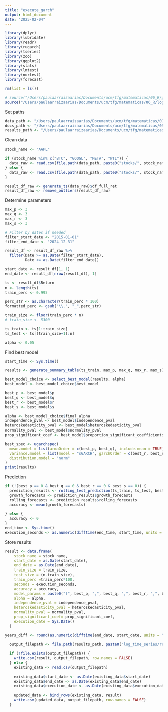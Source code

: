 ```yaml
---
title: "execute_garch"
output: html_document
date: "2025-02-04"
---
```


```r
library(dplyr)
library(lubridate)
library(readr)
library(rugarch)
library(tseries)
library(zoo)
library(ggplot2)
library(stats)
library(lmtest)
library(nortest)
library(forecast)

rm(list = ls())

# source("/Users/paulaarraizaarias/Documents/ucm/tfg/matematicas/06_R/garch_modeling.R")
source("/Users/paulaarraizaarias/Documents/ucm/tfg/matematicas/06_R/log_garch_modeling.R")

```

Set paths

```r
data_path <- "/Users/paulaarraizaarias/Documents/ucm/tfg/matematicas/07_data"
docs_path <- "/Users/paulaarraizaarias/Documents/ucm/tfg/matematicas/05_docs"
results_path <- "/Users/paulaarraizaarias/Documents/ucm/tfg/matematicas/08_results"
```

Clean data

```r
stock_name <- "AAPL"

if (stock_name %in% c("BTC", "GOOGL", "META", "WTI")) {
  data_raw <- read.csv(file.path(data_path, paste0("stocks/", stock_name, "_Close.csv")), sep=",", dec=".",stringsAsFactors=FALSE) 
} else {
  data_raw <- read.csv(file.path(data_path, paste0("stocks/", stock_name, "_Close.csv")), sep=";", dec=",",stringsAsFactors=FALSE) 
}

result_df_raw <- generate_ts(data_raw)$df_full_ret
result_df_raw <- remove_outliers(result_df_raw)
```

Determine parameters
```r
max_p <- 3
max_q <- 3  
max_r <- 3  
max_s <- 3  

# Filter by dates if needed
filter_start_date <- "2015-01-01"
filter_end_date <- "2024-12-31"

result_df <- result_df_raw %>%
  filter(Date >= as.Date(filter_start_date), 
         Date <= as.Date(filter_end_date))

start_date <- result_df[1, 1]
end_date <- result_df[nrow(result_df), 1]

ts <- result_df$Return
n <- length(ts)
train_perc <- 0.995

perc_str <- as.character(train_perc * 100)
formatted_perc <- gsub("\\.", "_",perc_str)

train_size <- floor(train_perc * n)
# train_size <- 5300

ts_train <- ts[1:train_size]
ts_test <- ts[(train_size+1):n]

alpha <- 0.05
```

Find best model
```r
start_time <- Sys.time()

results <- generate_summary_table(ts_train, max_p, max_q, max_r, max_s)

best_model_choice <- select_best_model(results, alpha)
best_model <- best_model_choice$best_model

best_p <- best_model$p
best_q <- best_model$q
best_r <- best_model$r
best_s <- best_model$s

alpha <- best_model_choice$final_alpha
independence_pval <- best_model$independence_pval
heteroskedasticity_pval <- best_model$heteroskedasticity_pval
normality_pval <- best_model$normality_pval
prop_significant_coef <- best_model$proportion_significant_coefficients

best_spec <- ugarchspec(
  mean.model = list(armaOrder = c(best_p, best_q), include.mean = TRUE),
  variance.model = list(model = "sGARCH", garchOrder = c(best_r, best_s)),
  distribution.model = "norm"
)
print(results)
```

Prediction
```r

if (!(best_p == 0 & best_q == 0 & best_r == 0 & best_s == 0)) {
  prediction_results <- rolling_test_prediction(ts_train, ts_test, best_spec)
  growth_forecasts <- prediction_results$growth_forecasts
  rolling_forecasts <- prediction_results$rolling_forecasts
  accuracy <- mean(growth_forecasts)
  
} else {
  accuracy <- 0
}
end_time <- Sys.time()
execution_seconds <- as.numeric(difftime(end_time, start_time, units = "secs"))
```

Store results
```r

result <- data.frame(
    stock_name = stock_name,
    start_date = as.Date(start_date),
    end_date = as.Date(end_date),
    train_size = train_size,
    test_size = (n-train_size),
    train_perc =train_perc*100,
    seconds = execution_seconds,
    accuracy = accuracy,
    model_params = paste0("(", best_p, ",", best_q, ",", best_r, ",", best_s, ")"),
    alpha = alpha,
    independence_pval = independence_pval,
    heteroskedasticity_pval = heteroskedasticity_pval,
    normality_pval = normality_pval,
    prop_significant_coef= prop_significant_coef,
    execution_date = Sys.Date()
  )

years_diff <- round(as.numeric(difftime(end_date, start_date, units = "days")) / 365.25, 0)

  output_filepath <- file.path(results_path, paste0("log_time_series/results_", years_diff, "y_", formatted_perc, ".csv"))
  
  if (!file.exists(output_filepath)) {
    write.csv(result, output_filepath, row.names = FALSE)
  } else {
    existing_data <- read.csv(output_filepath)
    
    existing_data$start_date <- as.Date(existing_data$start_date)
    existing_data$end_date <- as.Date(existing_data$end_date)
    existing_data$execution_date <- as.Date(existing_data$execution_date)
  
    updated_data <- bind_rows(existing_data, result)
    write.csv(updated_data, output_filepath, row.names = FALSE)
  }
  
```

